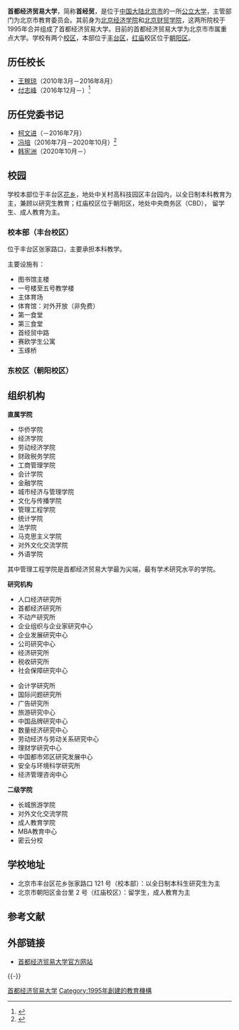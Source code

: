 {{refimprove|time=2016-10-13T03:54:23+00:00}}
{{Infobox 中国大学
|校名 = 首都经济贸易大学
|EnglishName = Capital University of Economics and Business
|校徽 = [[File:Capital_University_of_Economics_and_Business.jpg|210px]]
|校徽說明 = 
|校訓 = 崇德尚能 经世济民 
|創校 = 1956年
|類 = [[公立大学|公立大学]]
|党委书记 = [[韩宪洲|韩宪洲]]
|校長 = [[付志峰|付志峰]]
|所在 = {{PRC}}[[北京市|北京市]][[丰台区|丰台区]][[花乡|花乡]]张家路口121号<br />{{coord|39.841257|116.310594|display=inline,title}}
|校園 = 
|面積 = 48万[[平方米|平方米]]
|系 = 13个学院和1个系
|師 = 1483
|教授 = 101
|副教授 = 354
|助理教授 =
|講師 =
|生 = 20000余
|本科生 = 9600余
|研究生 = 1650余
|碩士班 =  
|博士班 =  
|资料= 2009年2月12日
|網 = http://www.cueb.edu.cn/
|Logo=[[File:首都经济贸易大学正门_Front_Gate_of_Capital_University_of_Economics_and_Business,_Mar_2018.jpg|265px]]}} 

'''首都经济贸易大学'''，简称'''首经贸'''，是位于[[中国大陆|中国大陆]][[北京市|北京市]]的一所[[公立大学|公立大学]]，主管部门为北京市教育委员会。其前身为[[北京经济学院|北京经济学院]]和[[北京财贸学院|北京财贸学院]]，这两所院校于1995年合并组成了首都经济贸易大学。目前的首都经济贸易大学为北京市市属重点大学。学校有两个[[校区|校区]]，本部位于[[丰台区|丰台区]]，[[红庙|红庙]]校区位于[[朝阳区_(北京市)|朝阳区]]。

== 历任校长 ==
* [[王稼琼|王稼琼]]（2010年3月－2016年8月）
* [[付志峰|付志峰]]（2016年12月－）<ref>{{cite web|url=http://www.thepaper.cn/newsDetail_forward_1581972|title=北京市教育委员会副主任付志峰出任首都经济贸易大学校长|publisher=澎湃新闻|accessdate=2016-12-17|archive-date=2016-12-20|archive-url=https://web.archive.org/web/20161220165921/http://www.thepaper.cn/newsDetail_forward_1581972|dead-url=no}}</ref>

== 历任党委书记 ==
* [[柯文进|柯文进]]（－2016年7月）
* [[冯培_(1960年)|冯培]]（2016年7月－2020年10月）<ref>{{cite web|url=http://www.thepaper.cn/newsDetail_forward_1497935|title=北京第二外国语学院原书记冯培任首都经济贸易大学党委书记|publisher=澎湃新闻|accessdate=2016-07-15|archive-date=2016-07-13|archive-url=https://web.archive.org/web/20160713163048/http://www.thepaper.cn/newsDetail_forward_1497935|dead-url=no}}</ref>
* [[韩宪洲|韩宪洲]]（2020年10月－）

== 校园 ==
学校本部位于丰台区[[花乡|花乡]]，地处中关村高科技园区丰台园内，以全日制本科教育为主，兼顾以研究生教育；红庙校区位于朝阳区，地处中央商务区（CBD）， 留学生、成人教育为主。
=== 校本部（丰台校区） ===
位于丰台区张家路口，主要承担本科教学。

主要设施有：
*图书馆主楼
*一号楼至五号教学楼
*主体育场
*体育馆：对外开放（非免费）
*第一食堂
*第三食堂
*首经贸中路
*赛欧学生公寓
*玉琢桥

=== 东校区（朝阳校区） ===

== 组织机构 ==
'''直属学院'''
{{col-begin}}
{{col-2}}

*华侨学院
*经济学院
*劳动经济学院
*财政税务学院
*工商管理学院
*会计学院
*金融学院
*城市经济与管理学院
*文化与传播学院
*管理工程学院
*统计学院
*法学院
*马克思主义学院
*对外文化交流学院
*外语学院

其中管理工程学院是首都经济贸易大学最为尖端，最有学术研究水平的学院。

'''研究机构'''
*人口经济研究所
*首都经济研究所
*不动产研究所
*企业组织与企业家研究中心
*企业发展研究中心
*公司研究中心
*经济研究所
*税收研究所
*社会保障研究中心

{{col-2}}
*会计学研究所
*国际问题研究所
*广告研究所
*旅游研究中心
*中国品牌研究中心
*数量经济研究中心
*劳动经济与劳动关系研究中心
*理财学研究中心
*中国都市郊区研究发展中心
*安全与环境科学研究所
*经济管理咨询中心

'''二级学院'''

*长城旅游学院
*对外文化交流学院
*成人教育学院
*MBA教育中心
*密云分校


{{col-end}}

== 学校地址 ==
*北京市丰台区花乡张家路口 121 号（校本部）：以全日制本科生研究生为主
*北京市朝阳区金台里 2 号（红庙校区）：留学生，成人教育为主

== 参考文献 ==
{{Reflist}}

== 外部链接 ==
{{Commons category|Capital University of Economics and Business}}
* [http://www.cueb.edu.cn 首都经济贸易大学官方网站] {{Wayback|url=http://www.cueb.edu.cn/ |date=20080501013240 }}

{{-}}
{{北京高等院校}}
{{京港大学联盟}}

[[Category:首都经济贸易大学|]]
[[Category:1995年創建的教育機構|Category:1995年創建的教育機構]]